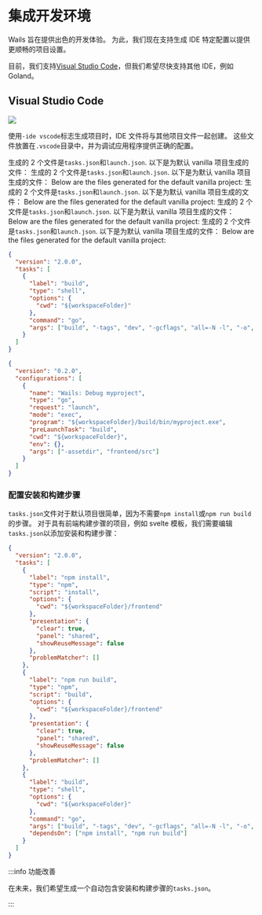 # 集成开发环境

Wails 旨在提供出色的开发体验。 为此，我们现在支持生成 IDE 特定配置以提供更顺畅的项目设置。

目前，我们支持[Visual Studio Code](https://code.visualstudio.com/)，但我们希望尽快支持其他 IDE，例如 Goland。

## Visual Studio Code

<p className="text--center">
  <img
    src={require("@site/static/img/vscode.webp").default}
    style={{ width: "75%" }}
  />
</p>

使用`-ide vscode`标志生成项目时，IDE 文件将与其他项目文件一起创建。 这些文件放置在`.vscode`目录中，并为调试应用程序提供正确的配置。

生成的 2 个文件是`tasks.json`和`launch.json`. 以下是为默认 vanilla 项目生成的文件： 生成的 2 个文件是`tasks.json`和`launch.json`. 以下是为默认 vanilla 项目生成的文件： Below are the files generated for the default vanilla project: 生成的 2 个文件是`tasks.json`和`launch.json`. 以下是为默认 vanilla 项目生成的文件： Below are the files generated for the default vanilla project: 生成的 2 个文件是`tasks.json`和`launch.json`. 以下是为默认 vanilla 项目生成的文件： Below are the files generated for the default vanilla project: 生成的 2 个文件是`tasks.json`和`launch.json`. 以下是为默认 vanilla 项目生成的文件： Below are the files generated for the default vanilla project:

```json title="tasks.json"
{
  "version": "2.0.0",
  "tasks": [
    {
      "label": "build",
      "type": "shell",
      "options": {
        "cwd": "${workspaceFolder}"
      },
      "command": "go",
      "args": ["build", "-tags", "dev", "-gcflags", "all=-N -l", "-o", "build/bin/myproject.exe"]
    }
  ]
}
```

```json title="launch.json"
{
  "version": "0.2.0",
  "configurations": [
    {
      "name": "Wails: Debug myproject",
      "type": "go",
      "request": "launch",
      "mode": "exec",
      "program": "${workspaceFolder}/build/bin/myproject.exe",
      "preLaunchTask": "build",
      "cwd": "${workspaceFolder}",
      "env": {},
      "args": ["-assetdir", "frontend/src"]
    }
  ]
}
```

### 配置安装和构建步骤

`tasks.json`文件对于默认项目很简单，因为不需要`npm install`或`npm run build`的步骤。 对于具有前端构建步骤的项目，例如 svelte 模板，我们需要编辑`tasks.json`以添加安装和构建步骤：

```json title="tasks.json"
{
  "version": "2.0.0",
  "tasks": [
    {
      "label": "npm install",
      "type": "npm",
      "script": "install",
      "options": {
        "cwd": "${workspaceFolder}/frontend"
      },
      "presentation": {
        "clear": true,
        "panel": "shared",
        "showReuseMessage": false
      },
      "problemMatcher": []
    },
    {
      "label": "npm run build",
      "type": "npm",
      "script": "build",
      "options": {
        "cwd": "${workspaceFolder}/frontend"
      },
      "presentation": {
        "clear": true,
        "panel": "shared",
        "showReuseMessage": false
      },
      "problemMatcher": []
    },
    {
      "label": "build",
      "type": "shell",
      "options": {
        "cwd": "${workspaceFolder}"
      },
      "command": "go",
      "args": ["build", "-tags", "dev", "-gcflags", "all=-N -l", "-o", "build/bin/vscode.exe"],
      "dependsOn": ["npm install", "npm run build"]
    }
  ]
}
```

:::info 功能改善

在未来，我们希望生成一个自动包含安装和构建步骤的`tasks.json`。

:::
